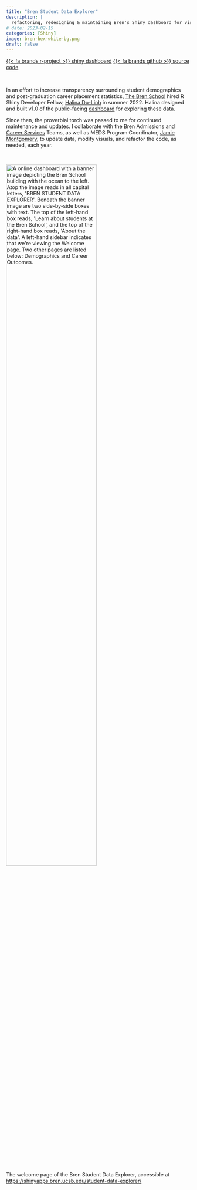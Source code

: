 ```yaml
---
title: "Bren Student Data Explorer"
description: |
  refactoring, redesigning & maintaining Bren's Shiny dashboard for visualizing admissions and career outcome data of current students and recent graduates
# date: 2023-02-15
categories: [Shiny]
image: bren-hex-white-bg.png
draft: false
---
```


[{{< fa brands r-project >}} shiny dashboard](https://shinyapps.bren.ucsb.edu/student-data-explorer/){.btn target=_blank} [{{< fa brands github >}} source code](https://github.com/UCSB-MEDS/shiny-dashboard){.btn target=_blank}

<br>

In an effort to increase transparency surrounding student demographics and post-graduation career placement statistics, [The Bren School](https://bren.ucsb.edu/) hired R Shiny Developer Fellow, [Halina Do-Linh](https://github.com/hdolinh/) in summer 2022. Halina designed and built v1.0 of the public-facing [dashboard](https://shinyapps.bren.ucsb.edu/student-data-explorer/) for exploring these data. 

Since then, the proverbial torch was passed to me for continued maintenance and updates. I collaborate with the Bren Admissions and [Career Services](https://bren.ucsb.edu/career-services) Teams, as well as MEDS Program Coordinator, [Jamie Montgomery](https://www.jamiecmontgomery.com/), to update data, modify visuals, and refactor the code, as needed, each year.

<br>

<img class="center-img" src="dashboard.jpeg" alt="A online dashboard with a banner image depicting the Bren School building with the ocean to the left. Atop the image reads in all capital letters, 'BREN STUDENT DATA EXPLORER'. Beneath the banner image are two side-by-side boxes with text. The top of the left-hand box reads, 'Learn about students at the Bren School', and the top of the right-hand box reads, 'About the data'. A left-hand sidebar indicates that we're viewing the Welcome page. Two other pages are listed below: Demographics and Career Outcomes." width="70%">

::: {.gray-italic .center-text}
The welcome page of the Bren Student Data Explorer, accessible at <https://shinyapps.bren.ucsb.edu/student-data-explorer/>
:::


